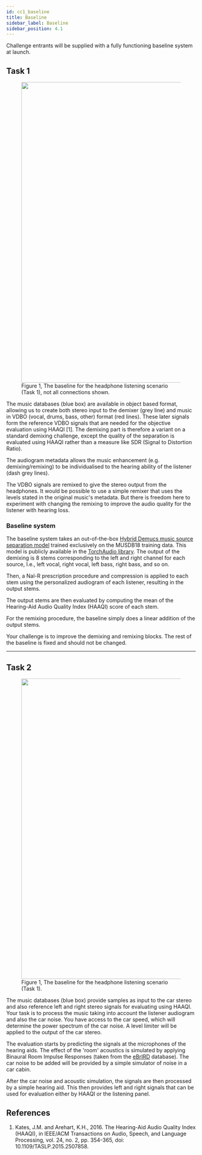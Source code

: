 ```yaml
---
id: cc1_baseline
title: Baseline
sidebar_label: Baseline
sidebar_position: 4.1
---
```



Challenge entrants will be supplied with a fully functioning baseline system at launch.

## Task 1

<figure id="fig1">
<img width="800" src={useBaseUrl('../img/headphone_simple_v2.png')} />
<figcaption>Figure 1, The baseline for the headphone listening scenario (Task 1), not all connections shown.</figcaption>
</figure>

The music databases (blue box) are available in object based format, allowing us to create both stereo input to the demixer (grey line) and music in VDBO (vocal, drums, bass, other) format (red lines). These later signals form the reference VDBO signals that are needed for the objective evaluation using HAAQI [1]. The demixing part is therefore a variant on a standard demixing challenge, except the quality of the separation is evaluated using HAAQI rather than a measure like SDR (Signal to Distortion Ratio).

The audiogram metadata allows the music enhancement (e.g. demixing/remixing) to be individualised to the hearing ability of the listener (dash grey lines).

The VDBO signals are remixed to give the stereo output from the headphones. It would be possible to use a simple remixer that uses the levels stated in the original music's metadata. But there is freedom here to experiment with changing the remixing to improve the audio quality for the listener with hearing loss.


### Baseline system

The baseline system takes an out-of-the-box [Hybrid Demucs music source separation model](https://arxiv.org/abs/2111.03600) trained exclusively on the MUSDB18 training data. This model is publicly available in the [TorchAudio library](https://pytorch.org/audio/main/generated/torchaudio.pipelines.HDEMUCS_HIGH_MUSDB.html#torchaudio.pipelines.HDEMUCS_HIGH_MUSDB).  The output of the demixing is 8 stems corresponding to the left and right channel for each source, I.e., left vocal, right vocal, left bass, right bass, and so on. 

Then, a Nal-R prescription procedure and compression is applied to each stem using the personalized audiogram of each listener, resulting in the output stems. 

The output stems are then evaluated by computing the mean of the Hearing-Aid Audio Quality Index (HAAQI) score of each stem. 

For the remixing procedure, the baseline simply does a linear addition of the output stems. 

Your challenge is to improve the demixing and remixing blocks. The rest of the baseline is fixed and should not be changed. 
***

## Task 2

<figure id="fig1">
<img width="800" src={useBaseUrl('/img/car_simple_v2.png')} />
<figcaption>Figure 1, The baseline for the headphone listening scenario (Task 1).</figcaption>
</figure>

The music databases (blue box) provide samples as input to the car stereo and also reference left and right stereo signals for evaluating using HAAQI.
Your task is to process the music taking into account the listener audiogram and also the car noise. You have access to the car speed, which will determine the power spectrum of the car noise. A level limiter will be applied to the output of the car stereo.

The evaluation starts by predicting the signals at the microphones of the hearing aids. The effect of the 'room' acoustics is simulated by applying Binaural Room Impulse Responses (taken from the [eBrIRD](https://www.phon.ucl.ac.uk/resource/ebrird/) database). The car noise to be added will be provided by a simple simulator of noise in a car cabin.

After the car noise and acoustic simulation, the signals are then processed by a simple hearing aid. This then provides left and right signals that can be used for evaluation either by HAAQI or the listening panel.

## References

<a name="refs"></a>

1. Kates, J.M.  and Arehart, K.H., 2016. The Hearing-Aid Audio Quality Index (HAAQI), in IEEE/ACM Transactions on Audio, Speech, and Language Processing, vol. 24, no. 2, pp. 354-365, doi: 10.1109/TASLP.2015.2507858.
